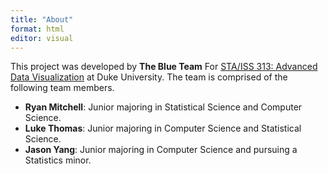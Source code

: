 ```yaml
---
title: "About"
format: html
editor: visual
---
```


This project was developed by **The Blue Team** For [STA/ISS 313: Advanced Data Visualization](https://vizdata.org/) at Duke University. The team is comprised of the following team members.

-   **Ryan Mitchell**: Junior majoring in Statistical Science and Computer Science.
-   **Luke Thomas**: Junior majoring in Computer Science and Statistical Science.
-   **Jason Yang**: Junior majoring in Computer Science and pursuing a Statistics minor.
